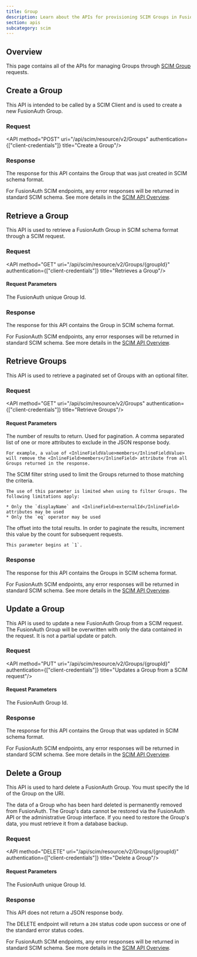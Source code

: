 ```yaml
---
title: Group
description: Learn about the APIs for provisioning SCIM Groups in FusionAuth using a SCIM Client.
section: apis
subcategory: scim
---
```


<EnterprisePlanBlurb />

## Overview

This page contains all of the APIs for managing Groups through [SCIM Group](https://datatracker.ietf.org/doc/html/rfc7643#section-4.2) requests.

## Create a Group

This API is intended to be called by a SCIM Client and is used to create a new FusionAuth Group.

### Request

<API method="POST" uri="/api/scim/resource/v2/Groups" authentication={["client-credentials"]} title="Create a Group"/>

<ScimGroupRequestBody http_method="POST" />

### Response

The response for this API contains the Group that was just created in SCIM schema format.

<ScimResponseCodes never_missing />

For FusionAuth SCIM endpoints, any error responses will be returned in standard SCIM schema. See more details in the [SCIM API Overview](/docs/apis/scim/).

<ScimGroupResponseBody />

## Retrieve a Group

This API is used to retrieve a FusionAuth Group in SCIM schema format through a SCIM request.

### Request

<API method="GET" uri="/api/scim/resource/v2/Groups/{groupId}" authentication={["client-credentials"]} title="Retrieves a Group"/>

#### Request Parameters

<APIBlock>
  <APIField name="groupId" type="UUID" optional>
    The FusionAuth unique Group Id.
  </APIField>
</APIBlock>

### Response

The response for this API contains the Group in SCIM schema format.

<ScimResponseCodes />

For FusionAuth SCIM endpoints, any error responses will be returned in standard SCIM schema. See more details in the [SCIM API Overview](/docs/apis/scim/).

<ScimGroupResponseBody />

## Retrieve Groups

This API is used to retrieve a paginated set of Groups with an optional filter.

### Request

<API method="GET" uri="/api/scim/resource/v2/Groups" authentication={["client-credentials"]} title="Retrieve Groups"/>

#### Request Parameters

<APIBlock>
  <APIField name="count" type="Integer" optional>
    The number of results to return. Used for pagination.
  </APIField>
  <APIField name="excludedAttributes" type="String" optional since="1.39.0">
    A comma separated list of one or more attributes to exclude in the JSON response body.

    For example, a value of <InlineFieldValue>members</InlineFieldValue> will remove the <InlineField>members</InlineField> attribute from all Groups returned in the response.
  </APIField>
  <APIField name="filter" type="String" optional since="1.39.0">
    The SCIM filter string used to limit the Groups returned to those matching the criteria.

    The use of this parameter is limited when using to filter Groups. The following limitations apply:

    * Only the `displayName` and <InlineField>externalId</InlineField> attributes may be used
    * Only the `eq` operator may be used
  </APIField>
  <APIField name="startIndex" type="Integer" optional>
    The offset into the total results. In order to paginate the results, increment this value by the <InlineField>count</InlineField> for subsequent requests.

    This parameter begins at `1`.
  </APIField>
</APIBlock>

### Response

The response for this API contains the Groups in SCIM schema format.

<ScimResponseCodes />

For FusionAuth SCIM endpoints, any error responses will be returned in standard SCIM schema. See more details in the [SCIM API Overview](/docs/apis/scim/).

<ScimGroupListResponseBody />

## Update a Group

This API is used to update a new FusionAuth Group from a SCIM request. The FusionAuth Group will be overwritten with only the data contained in the request. It is not a partial update or patch.

### Request

<API method="PUT" uri="/api/scim/resource/v2/Groups/{groupId}" authentication={["client-credentials"]} title="Updates a Group from a SCIM request"/>

#### Request Parameters

<APIBlock>
  <APIField name="groupId" type="UUID" optional>
    The FusionAuth Group Id.
  </APIField>
</APIBlock>

<ScimGroupRequestBody http_method="PUT" />

### Response

The response for this API contains the Group that was updated in SCIM schema format.

<ScimResponseCodes />

For FusionAuth SCIM endpoints, any error responses will be returned in standard SCIM schema. See more details in the [SCIM API Overview](/docs/apis/scim/).

<ScimGroupResponseBody />

## Delete a Group

This API is used to hard delete a FusionAuth Group. You must specify the Id of the Group on the URI.

The data of a Group who has been hard deleted is permanently removed from FusionAuth. The Group's data cannot be restored via the FusionAuth API or the administrative Group interface. If you need to restore the Group's data, you must retrieve it from a database backup.

### Request

<API method="DELETE" uri="/api/scim/resource/v2/Groups/{groupId}" authentication={["client-credentials"]} title="Delete a Group"/>

#### Request Parameters

<APIBlock>
  <APIField name="groupId" type="UUID">
    The FusionAuth unique Group Id.
  </APIField>
</APIBlock>

### Response

This API does not return a JSON response body.

The DELETE endpoint will return a `204` status code upon success or one of the standard error status codes.

<ScimResponseCodes is_delete />

For FusionAuth SCIM endpoints, any error responses will be returned in standard SCIM schema. See more details in the [SCIM API Overview](/docs/apis/scim/).



